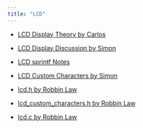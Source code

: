```yaml
---
title: "LCD"
---
```


- [LCD Display Theory by Carlos](assets/docs/LCD_Notes.pdf){target="_blank"}

- [LCD Display Discussion by Simon](assets/docs/1202_LCD_Discussion.pdf){target="_blank"}

- [LCD sprintf Notes](assets/docs/CMPE1250_strings_pointers_sprintf_lcd.pdf){target="_blank"}

- [LCD Custom Characters by Simon](assets/docs/1202_LCD_CustomCharacters.pdf){target="_blank"}

- [lcd.h by Robbin Law](assets/lib/lcd.h){target="_blank"}

- [lcd_custom_characters.h by Robbin Law](assets/lib/lcd_custom_characters.h){target="_blank"}

- [lcd.c by Robbin Law](assets/lib/lcd.c){target="_blank"}






